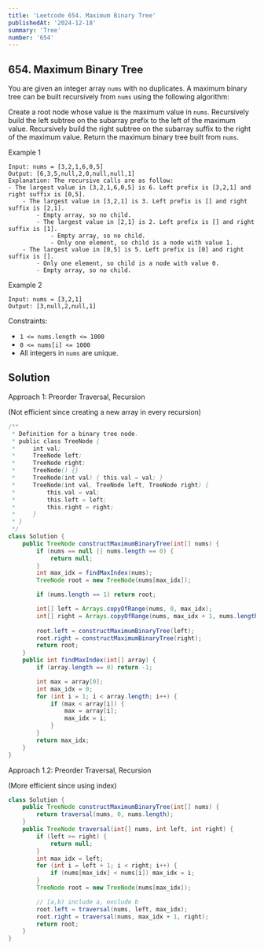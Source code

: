 ```yaml
---
title: 'Leetcode 654. Maximum Binary Tree'
publishedAt: '2024-12-18'
summary: 'Tree'
number: '654'
---
```


## 654. Maximum Binary Tree

You are given an integer array `nums` with no duplicates. A maximum binary tree can be built recursively from `nums` using the following algorithm:

Create a root node whose value is the maximum value in `nums`.
Recursively build the left subtree on the subarray prefix to the left of the maximum value.
Recursively build the right subtree on the subarray suffix to the right of the maximum value.
Return the maximum binary tree built from `nums`.


Example 1
`````
Input: nums = [3,2,1,6,0,5]
Output: [6,3,5,null,2,0,null,null,1]
Explanation: The recursive calls are as follow:
- The largest value in [3,2,1,6,0,5] is 6. Left prefix is [3,2,1] and right suffix is [0,5].
    - The largest value in [3,2,1] is 3. Left prefix is [] and right suffix is [2,1].
        - Empty array, so no child.
        - The largest value in [2,1] is 2. Left prefix is [] and right suffix is [1].
            - Empty array, so no child.
            - Only one element, so child is a node with value 1.
    - The largest value in [0,5] is 5. Left prefix is [0] and right suffix is [].
        - Only one element, so child is a node with value 0.
        - Empty array, so no child.
`````

Example 2
`````
Input: nums = [3,2,1]
Output: [3,null,2,null,1]
`````


Constraints:

- `1 <= nums.length <= 1000`
- `0 <= nums[i] <= 1000`
- All integers in `nums` are unique.


## Solution
Approach 1: Preorder Traversal, Recursion

(Not efficient since creating a new array in every recursion)
````JAVA
/**
 * Definition for a binary tree node.
 * public class TreeNode {
 *     int val;
 *     TreeNode left;
 *     TreeNode right;
 *     TreeNode() {}
 *     TreeNode(int val) { this.val = val; }
 *     TreeNode(int val, TreeNode left, TreeNode right) {
 *         this.val = val;
 *         this.left = left;
 *         this.right = right;
 *     }
 * }
 */
class Solution {
    public TreeNode constructMaximumBinaryTree(int[] nums) {
        if (nums == null || nums.length == 0) {
            return null;
        }
        int max_idx = findMaxIndex(nums);
        TreeNode root = new TreeNode(nums[max_idx]);

        if (nums.length == 1) return root;

        int[] left = Arrays.copyOfRange(nums, 0, max_idx);
        int[] right = Arrays.copyOfRange(nums, max_idx + 1, nums.length);
        
        root.left = constructMaximumBinaryTree(left);
        root.right = constructMaximumBinaryTree(right);
        return root;
    }
    public int findMaxIndex(int[] array) {
        if (array.length == 0) return -1;

        int max = array[0];
        int max_idx = 0;
        for (int i = 1; i < array.length; i++) {
            if (max < array[i]) {
                max = array[i];
                max_idx = i;
            }
        }
        return max_idx;
    }
}
````

Approach 1.2: Preorder Traversal, Recursion

(More efficient since using index)
````JAVA
class Solution {
    public TreeNode constructMaximumBinaryTree(int[] nums) {
        return traversal(nums, 0, nums.length);
    }
    public TreeNode traversal(int[] nums, int left, int right) {
        if (left >= right) { 
            return null;
        }
        int max_idx = left;
        for (int i = left + 1; i < right; i++) {
            if (nums[max_idx] < nums[i]) max_idx = i;
        }
        TreeNode root = new TreeNode(nums[max_idx]);

        // [a,b) include a, exclude b
        root.left = traversal(nums, left, max_idx);
        root.right = traversal(nums, max_idx + 1, right);
        return root;
    }
}
````